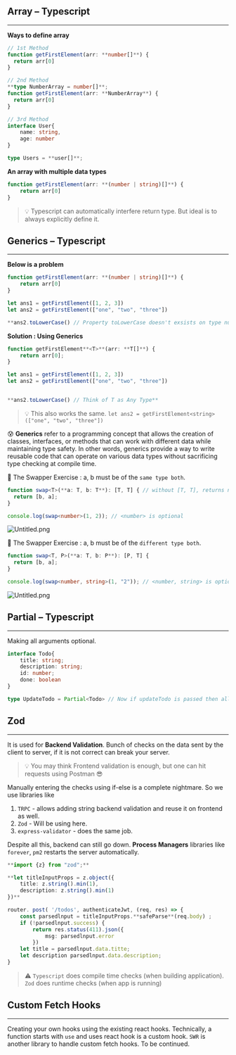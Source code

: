 
## Array – Typescript


---


**Ways to define array**


```typescript
// 1st Method
function getFirstElement(arr: **number[]**) {
  return arr[0]
}

// 2nd Method
**type NumberArray = number[]**;
function getFirstElement(arr: **NumberArray**) {
  return arr[0]
}

// 3rd Method
interface User{
	name: string,
	age: number
}

type Users = **user[]**;
```


**An array with multiple data types**


```typescript
function getFirstElement(arr: **(number | string)[]**) {
	return arr[0]
}
```


> 💡 Typescript can automatically interfere return type. But ideal is to always explicitly define it.


## Generics – Typescript


---


**Below is a problem**


```typescript
function getFirstElement(arr: **(number | string)[]**) {
	return arr[0]
}

let ans1 = getFirstElement([1, 2, 3])
let ans2 = getFirstElement(["one", "two", "three"])

**ans2.toLowerCase() // Property toLowerCase doesn't exsists on type number| string**
```


**Solution : Using Generics**


```typescript
function getFirstElement**<T>**(arr: **T[]**) {
	return arr[0];
}

let ans1 = getFirstElement([1, 2, 3])
let ans2 = getFirstElement(["one", "two", "three"])


**ans2.toLowerCase() // Think of T as Any Type**
```


> 💡 This also works the same. `let ans2 = getFirstElement<string>(["one", "two", "three"])`


😰 **Generics** refer to a programming concept that allows the creation of classes, interfaces, or methods that can work with different data while maintaining type safety. In other words, generics provide a way to write reusable code that can operate on various data types without sacrificing type checking at compile time.


🚀 The Swapper Exercise : a, b must be of the `same type both`.


```typescript
function swap<T>(**a: T, b: T**): [T, T] { // without [T, T], returns number[], want [number, number]
  return [b, a];
}

console.log(swap<number>(1, 2)); // <number> is optional
```


![Untitled.png](https://prod-files-secure.s3.us-west-2.amazonaws.com/4dd32e22-0b9d-4863-baa0-84dfdaf49ec9/58ad3b4d-6c66-4c73-802a-5583ebaf594b/Untitled.png?X-Amz-Algorithm=AWS4-HMAC-SHA256&X-Amz-Content-Sha256=UNSIGNED-PAYLOAD&X-Amz-Credential=AKIAT73L2G45HZZMZUHI%2F20240117%2Fus-west-2%2Fs3%2Faws4_request&X-Amz-Date=20240117T214829Z&X-Amz-Expires=3600&X-Amz-Signature=c3dd801a197de55125e26a8b3c552ba69c0375d3f288464dd57ae1fdff7334aa&X-Amz-SignedHeaders=host&x-id=GetObject)


🚀 The Swapper Exercise : a, b must be of the `different type both`.


```typescript
function swap<T, P>(**a: T, b: P**): [P, T] { 
  return [b, a];
}

console.log(swap<number, string>(1, "2")); // <number, string> is optional
```


![Untitled.png](https://prod-files-secure.s3.us-west-2.amazonaws.com/4dd32e22-0b9d-4863-baa0-84dfdaf49ec9/39eb2922-b679-45bd-a099-a4221930392d/Untitled.png?X-Amz-Algorithm=AWS4-HMAC-SHA256&X-Amz-Content-Sha256=UNSIGNED-PAYLOAD&X-Amz-Credential=AKIAT73L2G45HZZMZUHI%2F20240117%2Fus-west-2%2Fs3%2Faws4_request&X-Amz-Date=20240117T214829Z&X-Amz-Expires=3600&X-Amz-Signature=8b042d6915d94c94f015b06a1bfdf57be2de4545bd48d7638e624fe3f13461fb&X-Amz-SignedHeaders=host&x-id=GetObject)


## Partial – Typescript


---


Making all arguments optional.


```typescript
interface Todo{
	title: string;
	description: string;
	id: number;
	done: boolean
}

type UpdateTodo = Partial<Todo> // Now if updateTodo is passed then all args optional.
```


## Zod


---


It is used for **Backend Validation**. Bunch of checks on the data sent by the client to server, if it is not correct can break your server. 


> 💡 You may think Frontend validation is enough, but one can hit requests using Postman 😎


Manually entering the checks using if-else is a complete nightmare. So we use libraries like 

1. `TRPC` - allows adding string backend validation and reuse it on frontend as well.
2. `Zod` - Will be using here.
3. `express-validator` - does the same job.

Despite all this, backend can still go down. **Process Managers** libraries like `forever`, `pm2`  restarts the server automatically.


```typescript
**import {z} from "zod";**

**let titleInputProps = z.object({
	title: z.string().min(1), 
	description: z.string().min(1)
})**

router. post( '/todos', authenticateJwt, (req, res) => {
	const parsedlnput = titleInputProps.**safeParse**(req.body) ;
	if (!parsedlnput.success) {
		return res.status(411).json({
			msg: parsedlnput.error
		})
	let title = parsedlnput.data.titte;
	let description parsedlnput.data.description;
}
```


> ⚠️ `Typescript` does compile time checks (when building application). `Zod` does runtime checks (when app is running)


## Custom Fetch Hooks


---


Creating your own hooks using the existing react hooks. Technically, a function starts with `use` and uses react hook is a custom hook. `SWR` is another library to handle custom fetch hooks. To be continued.

